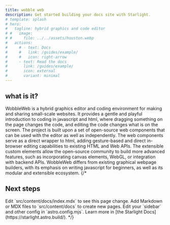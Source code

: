 ```yaml
---
title: wobble web
description: Get started building your docs site with Starlight.
# template: splash
# hero:
#   tagline: hybrid graphics and code editor
# #   image:
# #     file: ../../assets/houston.webp
#   actions:
#     # - text: Docs
#     #   link: /guides/example/
#     #   icon: right-arrow
#     - text: Read the docs
#       link: /guides/example/
#       icon: external
#       variant: minimal
---
```

## what is it?
WobbleWeb is a hybrid graphics editor and coding environment for making and sharing small-scale websites. It provides a gentle and playful introduction to coding in javascript and html, where dragging something on the page changes the code, and editing the code changes what is on the screen. The project is built upon a set of open-source web components that can be used with the editor as well as independently. The web components serve as a direct wrapper to html, adding gesture-based and direct in-browser editing capabilities to existing HTML and Web APIs. The extensible custom elements allow the open-source community to build more advanced features, such as incorporating canvas elements, WebGL, or integration with backend APIs. WobbleWeb differs from existing graphical webpage builders, with its emphasis on writing javascript for beginners, as well as its modular and extensible ecosystem.
{/* 

## Next steps

<CardGrid stagger>
	<Card title="Update content" icon="pencil">
		Edit `src/content/docs/index.mdx` to see this page change.
	</Card>
	<Card title="Add new content" icon="add-document">
		Add Markdown or MDX files to `src/content/docs` to create new pages.
	</Card>
	<Card title="Configure your site" icon="setting">
		Edit your `sidebar` and other config in `astro.config.mjs`.
	</Card>
	<Card title="Read the docs" icon="open-book">
		Learn more in [the Starlight Docs](https://starlight.astro.build/).
	</Card>
</CardGrid> */}
